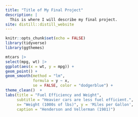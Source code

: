 ```yaml
---
title: "Title of My Final Project"
description: |
  This is where I will describe my final project.
site: distill::distill_website
---
```


```r
knitr::opts_chunk$set(echo = FALSE)
library(tidyverse)
library(ggthemes)
```

```r
mtcars |>
select(mpg, wt) |>
ggplot(aes(x = wt, y = mpg)) + 
geom_point() + 
geom_smooth(method = "lm",
            formula = y ~ x,
            se = FALSE, color = "dodgerblue") + 
theme_clean()  +
labs(title = "Fuel Efficiency and Weight",
     subtitle = "Heavier cars are less fuel efficient.",
     x= "Weight (1000s of lbs)", y = 'Miles per Gallon',
     caption = "Henderson and Vellerman (1981)")
```

